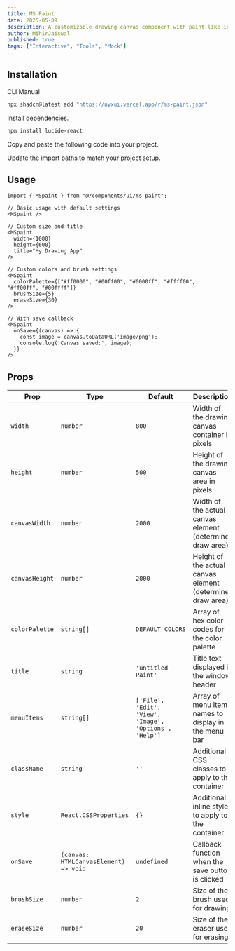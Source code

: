 ```yaml
---
title: MS Paint
date: 2025-05-09
description: A customizable drawing canvas component with paint-like interface.
author: MihirJaiswal
published: true
tags: ["Interactive", "Tools", "Mock"]
---
```


<ComponentPreview name="ms-paint-demo" />

## Installation

<Tabs defaultValue="cli">

<TabsList>
  <TabsTrigger value="cli">CLI</TabsTrigger>
  <TabsTrigger value="manual">Manual</TabsTrigger>
</TabsList>
<TabsContent value="cli">

```bash
npx shadcn@latest add "https://nyxui.vercel.app/r/ms-paint.json"
```

</TabsContent>

<TabsContent value="manual">

<Steps>

<Step>Install dependencies.</Step>

```bash
npm install lucide-react
```

<Step>Copy and paste the following code into your project.</Step>

<ComponentSource name="ms-paint" />

<Step>Update the import paths to match your project setup.</Step>

</Steps>

</TabsContent>

</Tabs>

## Usage

```tsx
import { MSpaint } from "@/components/ui/ms-paint";
```

```tsx
// Basic usage with default settings
<MSpaint />

// Custom size and title
<MSpaint
  width={1000}
  height={600}
  title="My Drawing App"
/>

// Custom colors and brush settings
<MSpaint
  colorPalette={["#ff0000", "#00ff00", "#0000ff", "#ffff00", "#ff00ff", "#00ffff"]}
  brushSize={5}
  eraseSize={30}
/>

// With save callback
<MSpaint
  onSave={(canvas) => {
    const image = canvas.toDataURL('image/png');
    console.log('Canvas saved:', image);
  }}
/>
```

## Props

| Prop           | Type                                  | Default                                                | Description                                                |
| -------------- | ------------------------------------- | ------------------------------------------------------ | ---------------------------------------------------------- |
| `width`        | `number`                              | `800`                                                  | Width of the drawing canvas container in pixels            |
| `height`       | `number`                              | `500`                                                  | Height of the drawing canvas area in pixels                |
| `canvasWidth`  | `number`                              | `2000`                                                 | Width of the actual canvas element (determines draw area)  |
| `canvasHeight` | `number`                              | `2000`                                                 | Height of the actual canvas element (determines draw area) |
| `colorPalette` | `string[]`                            | `DEFAULT_COLORS`                                       | Array of hex color codes for the color palette             |
| `title`        | `string`                              | `'untitled - Paint'`                                   | Title text displayed in the window header                  |
| `menuItems`    | `string[]`                            | `['File', 'Edit', 'View', 'Image', 'Options', 'Help']` | Array of menu item names to display in the menu bar        |
| `className`    | `string`                              | `''`                                                   | Additional CSS classes to apply to the container           |
| `style`        | `React.CSSProperties`                 | `{}`                                                   | Additional inline styles to apply to the container         |
| `onSave`       | `(canvas: HTMLCanvasElement) => void` | `undefined`                                            | Callback function when the save button is clicked          |
| `brushSize`    | `number`                              | `2`                                                    | Size of the brush used for drawing                         |
| `eraseSize`    | `number`                              | `20`                                                   | Size of the eraser used for erasing                        |
